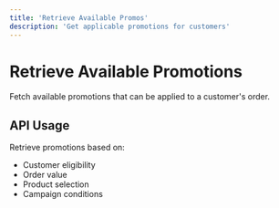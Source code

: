 ```yaml
---
title: 'Retrieve Available Promos'
description: 'Get applicable promotions for customers'
---
```


# Retrieve Available Promotions

Fetch available promotions that can be applied to a customer's order.

## API Usage

Retrieve promotions based on:
- Customer eligibility
- Order value
- Product selection
- Campaign conditions

